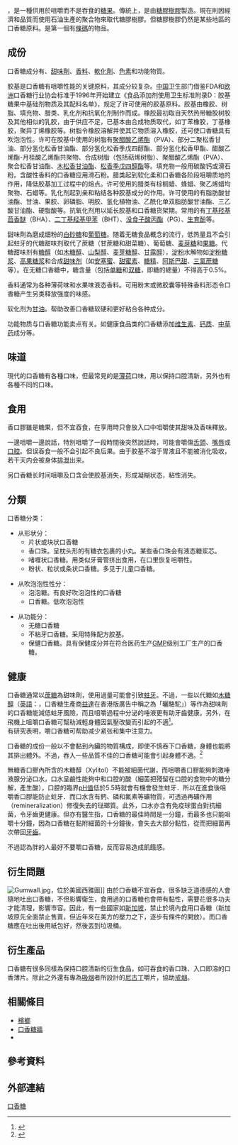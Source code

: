 {{refimprove|time=2016-12-13T12:18:24+00:00}}
{{NoteTA|G1=Food}}
{{各地中文名
|名詞=香口膠
|圖像=Chewing_gum_stick.jpg
|說明=一片已打開包裝的口香糖<!-- 圖檔說明，將隨條目語言變種進行字詞轉換 -->
|大陸=口香糖
|臺灣=口香糖
|香港=香口膠
|澳門=
|新加坡=
|大馬=塑胶糖
|何地2=廣東
|其他2=香-{}-口-{}-胶
}}
{{地區用詞|cn=口香糖|tw=cn|hk=香口膠|start={{Lang-en|chewing gum}}|as=稱為}}，是一種供用於咀嚼而不是吞食的[[糖果|糖果]]。傳統上，是由[[糖膠樹膠|糖膠樹膠]]製造。現在則因經濟和品質而使用石油生產的聚合物來取代糖膠樹膠。但糖膠樹膠仍然是某些地區的口香糖原料。是第一個有[[條碼|條碼]]的物品。

==成份==
口香糖成分有{{tsl|en|Gum base|胶基}}、[[甜味劑|甜味劑]]、[[香料|香料]]、[[軟化劑|軟化劑]]、[[色素|色素]]和功能物質。

胶基是口香糖有咀嚼性能的关键原料，其成分较复杂。[[中华人民共和国|中国]]卫生部门借鉴FDA和[[欧洲|欧洲]]口香糖行业协会标准于1996年开始建立《食品添加剂使用卫生标准附录D：胶基糖果中基础剂物质及其配料名单》，规定了许可使用的胶基原料。胶基由橡胶、树脂、填充物、腊类、乳化剂和抗氧化剂制作而成。橡胶最初取自天然热带糖胶树胶及其他相似的乳胶，由于供应不足，已基本由合成物质取代，如丁苯橡胶，丁基橡胶，聚异丁烯橡胶等。树脂令橡胶溶解并使其它物质溶入橡胶，还可使口香糖具有吹泡泡性。许可在胶基中使用的树脂有[[聚醋酸乙烯酯|聚醋酸乙烯酯]]（PVA）、部分二聚松香甘油、部分氢化松香甘油酯、部分氢化松香季戊四醇酯、部分氢化松香甲酯、醋酸乙烯酯-月桂酸乙烯酯共聚物、合成树脂（包括萜烯树脂）、聚醋酸乙烯酯（PVA）、聚合松香甘油酯、[[木松香甘油酯|木松香甘油酯]]、[[松香季戊四醇酯|松香季戊四醇酯]]等。填充物一般用碳酸钙或滑石粉。含酸性香料的口香糖应用滑石粉。腊类起到软化柔和口香糖各阶段咀嚼质地的作用，降低胶基加工过程中的熔点。许可使用的腊类有棕榈蜡、蜂蜡、聚乙烯蜡均聚物、石蜡等。乳化剂起到亲和粘结各种胶基成分的作用。许可使用的有脂肪酸甘油酯、甘油、果胶、卵磷脂、明胶、氢化植物油、乙酰化单双脂肪酸甘油酯、三乙酸甘油酯、硬脂酸等。抗氧化剂用以延长胶基和口香糖货架期。常用的有[[丁基羟基茴香醚|丁基羟基茴香醚]]（BHA）、[[二丁基羟基甲苯|二丁基羟基甲苯]]（BHT）、[[没食子酸丙酯|没食子酸丙酯]]（PG）、[[生育酚|生育酚]]等。

甜味劑為磨成细粉的[[白砂糖|白砂糖]]和[[葡萄糖|葡萄糖]]。随着无糖食品概念的流行，低热量且不会引起蛀牙的代糖甜味剂取代了蔗糖（甘蔗糖和甜菜糖）、葡萄糖、[[麦芽糖|麦芽糖]]和[[果糖|果糖]]。代糖甜味剂有[[糖醇|糖醇]]（如[[木糖醇|木糖醇]]、[[山梨醇|山梨醇]]、[[麦芽糖醇|麦芽糖醇]]、[[甘露醇|甘露醇]]），[[淀粉|淀粉]]水解物如[[淀粉|淀粉]][[糖浆|糖浆]]、[[高果糖浆|高果糖浆]]和合成[[甜味剂|甜味剂]]（如[[乙酰磺胺酸钾|安塞蜜]]、[[甜蜜素|甜蜜素]]、[[糖精|糖精]]、[[阿斯巴甜|阿斯巴甜]]、[[三氯蔗糖|三氯蔗糖]]等）。在无糖口香糖中，糖含量（包括[[单糖|单糖]]和[[双糖|双糖]]，即糖的總量）不得高于0.5%。

香料通常为各种薄荷味和水果味液态香料。可用粉末或微胶囊等特殊香料形态令口香糖产生另类释放强度的味感。

软化剂为[[甘油|甘油]]。帮助改善口香糖软硬和更好粘合各种成分。

功能物质与口香糖功能卖点有关。如健康食品类的口香糖添加[[维生素|维生素]]、[[钙|钙质]]、[[中草药|中草药]]成分等。

==味道==
現代的口香糖有各種口味，但最常見的是[[薄荷|薄荷]]口味，用以保持口腔清新，另外也有各種不同的口味。

==食用==
香口膠雖是糖果，但不宜吞食，在享用時只會放入口中咀嚼使其甜味及香味釋放。

一邊咀嚼一邊說話，特別咀嚼了一段時間後突然說話時，可能會嚼傷[[舌頭|舌頭]]、[[嘴唇|嘴唇]]或[[口腔|口腔]]。但误吞食一般不会引起不良后果。由于胶基不溶于胃液且不能被消化吸收，若干天内会被身体[[排泄|排泄]]出来。

另口香糖长时间咀嚼及口含会使胶基消失，形成凝糊状态，粘性消失。

==分類==
口香糖分类：

* 从形状分：
** 片状或块状口香糖 
** 香口珠。呈枕头形的有糖衣包裹的小丸。某些香口珠会有液态糖浆芯。
** 啫喱状口香糖。用类似牙膏管挤出食用，在口里恢复咀嚼性。
** 粉状、粒状或条状口香糖。多见于儿童口香糖。

* 从吹泡泡性性分：
** 泡泡糖。有良好吹泡泡性的口香糖
** 口香糖。低吹泡泡性

* 从功能分：
** 无糖口香糖
** 不粘牙口香糖。采用特殊配方胶基。
** 保健口香糖。具有保健成分并在符合医药生产[[GMP|GMP]]级别工厂生产的口香糖。

==健康==
{{Medical small}}
口香糖通常以[[蔗糖|蔗糖]]為甜味劑，使用過量可能會引致[[蛀牙|蛀牙]]。不過，一些以代糖如[[木糖醇|木糖醇]]（[[英語|英語]]：''{{lang|en|Xylitol}}''，口香糖生產商[[益達|益達]]在香港版廣告中稱之為「曬駱駝」）等作為甜味劑的口香糖能減低蛀牙風險，而且咀嚼過程中分泌的唾液更有助牙齒健康。另外，在飛機上咀嚼口香糖可幫助減輕身體因氣壓改變而引起的不適<ref>{{Cite web |url=http://www.bbc.co.uk/dna/h2g2/A172342 |title=Chewing Gum |accessdate=2007-01-21 |archive-date=2007-06-07 |archive-url=https://web.archive.org/web/20070607082037/http://www.bbc.co.uk/dna/h2g2/A172342 |dead-url=no }}</ref>。<br>

有研究表明，嚼口香糖可帮助减少紧张和集中注意力。

口香糖的成份一般以不會黏到內臟的物質構成，即使不慎吞下口香糖，身體也能將其排出體外。不過，吞入一些品質不佳的口香糖可能會引起身體不適。<ref>{{Cite web |url=http://www.pediatrics.com.tw/%E7%95%B0%E7%89%A9%E5%90%9E%E9%A3%9F%E7%9A%84%E7%B7%8A%E6%80%A5%E8%99%95%E7%90%86.htm |title=異物吞食的緊急處理 |access-date=2020-05-03 |archive-url=https://web.archive.org/web/20190603013530/http://www.pediatrics.com.tw/%E7%95%B0%E7%89%A9%E5%90%9E%E9%A3%9F%E7%9A%84%E7%B7%8A%E6%80%A5%E8%99%95%E7%90%86.htm |archive-date=2019-06-03 |dead-url=yes }}</ref>

無糖香口膠內所含的木糖醇（Xylitol）不能被細菌代謝，而咀嚼香口膠能夠刺激唾液腺分泌口水，口水呈鹼性能夠中和口腔的酸（細菌把殘留在口腔的食物中的糖分解，產生酸），口腔的臨界[[pH值|pH值]]低於5.5時就會有機會發生蛀牙．所以在進食後咀嚼香口膠能防止蛀牙．而口水含有鈣、磷和氟素等礦物質，可透過再礦作用（remineralization）修復失去的琺瑯質。此外，口水亦含有免疫球蛋白對抗細菌，令牙齒更健康。但亦有醫生指，口香糖的最佳{{link-en|咀嚼|Chewing}}時間是一分鐘，而最多也只能咀嚼十分鐘，因為口香糖在黏附細菌的十分鐘後，會失去大部分黏性，從而把細菌再次帶回[[牙齒|牙齒]]。

不過{{Who|也有醫生|time=2021-04-22T06:30:31+00:00}}認為胖的人最好不要嚼口香糖，反而容易造成飢餓感。

==衍生問題==
[[File:Gumwall.jpg|thumb]]，位於美國西雅圖]]
{{Further|新加坡口香糖禁令}}
由於口香糖不宜吞食，很多缺乏道德感的人會隨地吐出口香糖，不但影響衛生，食用過的口香糖也會帶有黏性，需要花很多功夫才能清理，影響市容。因此，有一些國家如[[新加坡|新加坡]]，禁止於境內食用口香糖（新加坡原先全面禁止售賣，但近年來在美方的壓力之下，逐步有條件的開放）。而口香糖應在吐出後用紙包好，然後丟到垃圾桶。

==衍生產品==
口香糖有很多同樣為保持口腔清新的衍生食品，如可吞食的香口珠、入口即溶的口香薄片。除此之外還有專為[[吸烟|吸烟]]者所設計的[[尼古丁|尼古丁]]嚼片，協助[[戒烟|戒烟]]。

==相關條目==
*[[檳榔|檳榔]]
*[[口香糖牆|口香糖牆]]
*{{link-en|口香糖巷|Bubblegum Alley}}

==參考資料==
{{Reflist}}
==外部連結==
{{DEFAULTSORT:C}}
[[Category:口香糖|]]